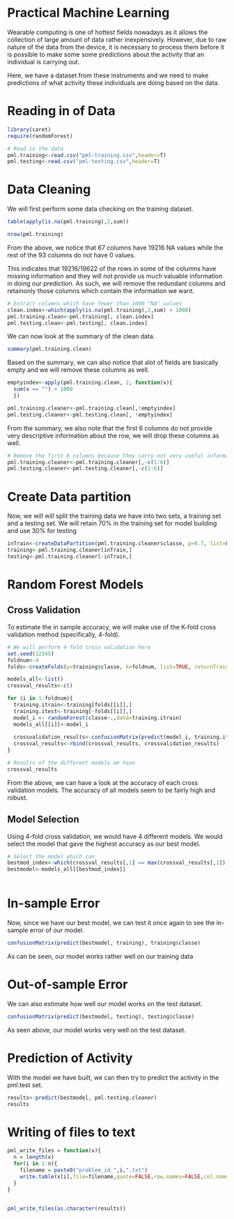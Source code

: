 Practical Machine Learning
========================================================

Wearable computing is one of hottest fields nowadays as it allows the collection
of large amount of data rather inexpensively. However, due to raw nature of the
data from the device, it is necessary to process them before it is possible to
make some some predictions about the activity that an individual is carrying out.

Here, we have a dataset from these instruments and we need to make predictions of 
what activity these individuals are doing based on the data.

# Reading in of Data

```r
library(caret)
require(randomForest)

# Read in the data
pml.training<-read.csv("pml-training.csv",header=T)
pml.testing<-read.csv("pml-testing.csv",header=T)
```

# Data Cleaning

We will first perform some data checking on the training dataset.
```r
table(apply(is.na(pml.training),2,sum))

nrow(pml.training)
```
From the above, we notice that 67 columns have 19216 NA values while the rest of the 93
columns do not have 0 values. 

This indicates that 19216/19622 of the rows in some of the columns have missing information
and they will not provide us much valuable information in doing our prediction. As such, we 
will remove the redundant columns and retainonly those columns which contain the information
we want.


```r
# Extract columns which have fewer than 1000 "NA" values
clean.index<-which(apply(is.na(pml.training),2,sum) < 1000)
pml.training.clean<-pml.training[, clean.index]
pml.testing.clean<-pml.testing[, clean.index]
```

We can now look at the summary of the clean data.

```r
summary(pml.training.clean)
```

Based on the summary, we can also notice that alot of fields
are basically empty and we will remove these columns as well.

```r
emptyindex<-apply(pml.training.clean, 2, function(x){
  sum(x == "") > 1000
  })

pml.training.cleaner<-pml.training.clean[,!emptyindex]
pml.testing.cleaner<-pml.testing.clean[, !emptyindex]
```

From the summary, we also note that the first 6 columns do not provide very
descriptive information about the row, we will drop these columns as well.

```r
# Remove the first 6 columns because they carry not very useful information
pml.training.cleaner<-pml.training.cleaner[,-c(1:6)]
pml.testing.cleaner<-pml.testing.cleaner[,-c(1:6)]
```

# Create Data partition

Now, we will will split the training data we have into two sets, a training set
and a testing set. We will retain 70% in the training set for model building and 
use 30% for testing
```r
inTrain<-createDataPartition(pml.training.cleaner$classe, p=0.7, list=FALSE)
training<-pml.training.cleaner[inTrain,]
testing<-pml.training.cleaner[-inTrain,]
```

# Random Forest Models

## Cross Validation
To estimate the in sample accuracy, we will make use of the K-fold cross validation
method (specifically, 4-fold). 

```r
# We will perform 4-fold cross validation here
set.seed(12345)
foldnum<-4
folds<-createFolds(y=training$classe, k=foldnum, list=TRUE, returnTrain=TRUE)

models_all<-list()
crossval_results<-c()

for (i in 1:foldnum){
  training.itrain<-training[folds[[i]],]
  training.itest<-training[-folds[[i]],]
  model_i <- randomForest(classe~.,data=training.itrain)
  models_all[[i]]<-model_i
  
  crossvalidation_results<-confusionMatrix(predict(model_i, training.itest), training.itest$classe)$overall
  crossval_results<-rbind(crossval_results, crossvalidation_results)
}

# Results of the different models we have
crossval_results
```

From the above, we can have a look at the accuracy of each cross validation models. The accuracy of all models
seem to be fairly high and robust.

## Model Selection

Using 4-fold cross validation, we would have 4 different models. We would select the model that gave the highest
accuracy as our best model.

```r
# Select the model which can 
bestmod_index<-which(crossval_results[,1] == max(crossval_results[,1]))
bestmodel<-models_all[[bestmod_index]]



```


# In-sample Error

Now, since we have our best model, we can test it once again to see the in-sample
error of our model.

```r
confusionMatrix(predict(bestmodel, training), training$classe)
```

As can be seen, our model works rather well on our training data

# Out-of-sample Error

We can also estimate how well our model works on the test dataset.

```r
confusionMatrix(predict(bestmodel, testing), testing$classe)
```

As seen above, our model works very well on the test dataset.


# Prediction of Activity

With the model we have built, we can then try to predict the activity in the pml.test set.

```r
results<-predict(bestmodel, pml.testing.cleaner)
results
```

# Writing of files to text

```r
pml_write_files = function(x){
  n = length(x)
  for(i in 1:n){
    filename = paste0("problem_id_",i,".txt")
    write.table(x[i],file=filename,quote=FALSE,row.names=FALSE,col.names=FALSE)
  }
}


pml_write_files(as.character(results))

```
